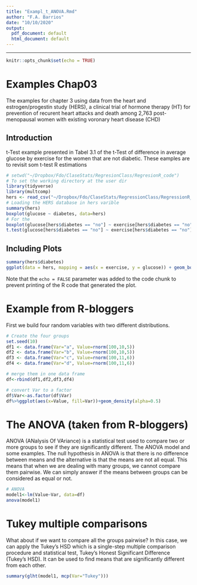 ```yaml
---
title: "Exampl_t_ANOVA.Rmd"
author: "F.A. Barrios"
date: "10/10/2020"
output:
  pdf_document: default
  html_document: default
---
```


---

```r
knitr::opts_chunk$set(echo = TRUE)
```

# Examples Chap03 

The examples for chapter 3 using data from the heart and estrogen/progestin study (HERS), a clinical trial of hormone therapy (HT) for prevention of recurent heart attacks and death among 2,763 post-menopausal women with existing voronary heart disease (CHD)

## Introduction
t-Test example presented in Tabel 3.1 of the t-Test of difference in average glucose by exercise for the women that are not diabetic. These eamples are to revisit som t-test R estimations 

```r
# setwd("~/Dropbox/Fdo/ClaseStats/RegresionClass/RegresionR_code")
# To set the working directory at the user dir
library(tidyverse)
library(multcomp)
hers <- read_csv("~/Dropbox/Fdo/ClaseStats/RegressionClass/RegressionR_code/DataRegressBook/Chap3/hersdata.csv")
# Loading the HERS database in hers varible
summary(hers)
boxplot(glucose ~ diabetes, data=hers)
# For the 
boxplot(glucose[hers$diabetes == "no"] ~ exercise[hers$diabetes == "no"], alternative="two.sided", data=hers)
t.test(glucose[hers$diabetes == "no"] ~ exercise[hers$diabetes == "no"], data=hers, alternative="two.sided", mu=0, paired=FALSE, var.equal=TRUE)
```

## Including Plots

```r
summary(hers$diabetes)
ggplot(data = hers, mapping = aes(x = exercise, y = glucose)) + geom_boxplot() + facet_grid( . ~ diabetes)
```

Note that the `echo = FALSE` parameter was added to the code chunk to prevent printing of the R code that generated the plot.

# Example from R-bloggers
First we build four random variables with two different distributions.

```r
# Create the four groups
set.seed(10) 
df1 <- data.frame(Var="a", Value=rnorm(100,10,5))
df2 <- data.frame(Var="b", Value=rnorm(100,10,5))
df3 <- data.frame(Var="c", Value=rnorm(100,11,6))
df4 <- data.frame(Var="d", Value=rnorm(100,11,6))

# merge them in one data frame
df<-rbind(df1,df2,df3,df4)

# convert Var to a factor
df$Var<-as.factor(df$Var)
df%>%ggplot(aes(x=Value, fill=Var))+geom_density(alpha=0.5)
```
# The ANOVA (taken from R-bloggers)
ANOVA (ANalysis Of VAriance) is a statistical test used to compare two or more groups to see if they are significantly different. The ANOVA model and some examples. The null hypothesis in ANOVA is that there is no difference between means and the alternative is that the means are not all equal. This means that when we are dealing with many groups, we cannot compare them pairwise. We can simply answer if the means between groups can be considered as equal or not.

```r
# ANOVA
model1<-lm(Value~Var, data=df)
anova(model1)
```

# Tukey multiple comparisons
What about if we want to compare all the groups pairwise? In this case, we can apply the Tukey’s HSD which is a single-step multiple comparison procedure and statistical test, Tukey's Honest Significant Difference (Tukey's HSD). It can be used to find means that are significantly different from each other.

```r
summary(glht(model1, mcp(Var="Tukey")))
```
